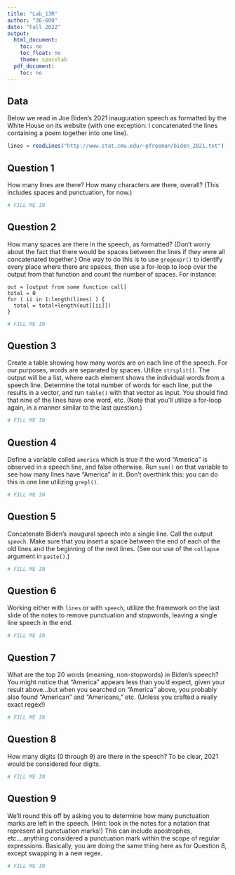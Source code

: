 ```yaml
---
title: "Lab_13R"
author: "36-600"
date: "Fall 2022"
output:
  html_document:
    toc: no
    toc_float: no
    theme: spacelab
  pdf_document:
    toc: no
---
```


## Data

Below we read in Joe Biden's 2021 inauguration speech as formatted by the White House on its website (with one exception: I concatenated the lines containing a poem together into one line).
```r
lines = readLines("http://www.stat.cmu.edu/~pfreeman/biden_2021.txt")
```

## Question 1

How many lines are there? How many characters are there, overall? (This includes spaces and punctuation, for now.)
```r
# FILL ME IN
```

## Question 2

How many spaces are there in the speech, as formatted? (Don't worry about the fact that there would be spaces between the lines if they were all concatenated together.) One way to do this is to use `gregexpr()` to identify every place where there are spaces, then use a for-loop to loop over the output from that function and count the number of spaces. For instance:
```
out = [output from some function call]
total = 0
for ( ii in 1:length(lines) ) {
  total = total+length(out[[ii]])
}
```

```r
# FILL ME IN
```

## Question 3

Create a table showing how many words are on each line of the speech. For our purposes, words are separated by spaces. Utilize `strsplit()`. The output will be a list, where each element shows the individual words from a speech line. Determine the total number of words for each line, put the results in a vector, and run `table()` with that vector as input. You should find that nine of the lines have one word, etc. (Note that you'll utilize a for-loop again, in a manner similar to the last question.)
```r
# FILL ME IN
```

## Question 4

Define a variable called `america` which is true if the word "America" is observed in a speech line, and false otherwise. Run `sum()` on that variable to see how many lines have "America" in it. Don't overthink this: you can do this in one line utilizing `grepl()`.
```r
# FILL ME IN
```

## Question 5

Concatenate Biden's inaugural speech into a single line. Call the output `speech`. Make sure that you insert a space between the end of each of the old lines and the beginning of the next lines. (See our use of the `collapse` argument in `paste()`.)
```r
# FILL ME IN
```

## Question 6

Working either with `lines` or with `speech`, utilize the framework on the last slide of the notes to remove punctuation and stopwords, leaving a single line speech in the end.
```r
# FILL ME IN
```

## Question 7

What are the top 20 words (meaning, non-stopwords) in Biden's speech? You might notice that "America" appears less than you'd expect, given your result above...but when you searched on "America" above, you probably also found "American" and "Americans," etc. (Unless you crafted a really exact regex!)
```r
# FILL ME IN
```

## Question 8

How many digits (0 through 9) are there in the speech? To be clear, 2021 would be considered four digits.
```r
# FILL ME IN
```

## Question 9

We'll round this off by asking you to determine how many punctuation marks are left in the speech. (Hint: look in the notes for a notation that represent all punctuation marks!) This can include apostrophes, etc....anything considered a punctuation mark within the scope of regular expressions. Basically, you are doing the same thing here as for Question 8, except swapping in a new regex.
```r
# FILL ME IN
```
